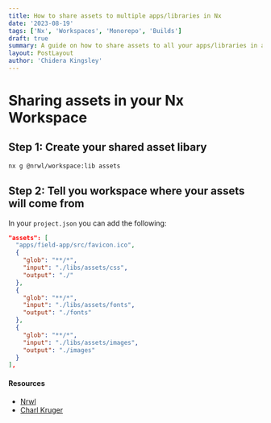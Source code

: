 ```yaml
---
title: How to share assets to multiple apps/libraries in Nx
date: '2023-08-19'
tags: ['Nx', 'Workspaces', 'Monorepo', 'Builds']
draft: true
summary: A guide on how to share assets to all your apps/libraries in a Nx workspace
layout: PostLayout
author: 'Chidera Kingsley'
---
```


# Sharing assets in your Nx Workspace

## Step 1: Create your shared asset libary

```bash
nx g @nrwl/workspace:lib assets
```

## Step 2: Tell you workspace where your assets will come from

In your `project.json` you can add the following:

```json
"assets": [
  "apps/field-app/src/favicon.ico",
  {
    "glob": "**/*",
    "input": "./libs/assets/css",
    "output": "./"
  },
  {
    "glob": "**/*",
    "input": "./libs/assets/fonts",
    "output": "./fonts"
  },
  {
    "glob": "**/*",
    "input": "./libs/assets/images",
    "output": "./images"
  }
],

```

#### Resources

- [Nrwl](https://www.youtube.com/watch?v=LYjX2V-eQa8)
- [Charl Kruger](https://medium.com/@nit3watch/angular-shared-assets-with-multiple-apps-nrwl-nx-b4801c05c771)
